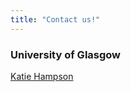 ```yaml
---
title: "Contact us!"
---
```

  
### University of Glasgow  
[Katie Hampson](mailto:Katie.Hampson@glasgow.ac.uk)  